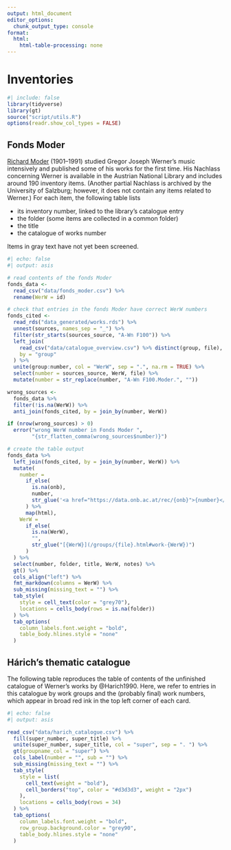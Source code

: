 ```yaml
---
output: html_document
editor_options: 
  chunk_output_type: console
format:
  html:
    html-table-processing: none
---
```


# Inventories {.unnumbered}

```r
#| include: false
library(tidyverse)
library(gt)
source("script/utils.R")
options(readr.show_col_types = FALSE)
```

## Fonds Moder

[Richard Moder](https://data.onb.ac.at/nlv_lex/perslex/M/Moder_Richard.html) (1901–1991) studied Gregor Joseph Werner's music intensively and published some of his works for the first time. His Nachlass concerning Werner is available in the Austrian National Library and includes around 190 inventory items. (Another partial Nachlass is archived by the University of Salzburg; however, it does not contain any items related to Werner.) For each item, the following table lists

- its inventory number, linked to the library's catalogue entry
- the folder (some items are collected in a common folder)
- the title
- the catalogue of works number

Items in gray text have not yet been screened.



```r
#| echo: false
#| output: asis

# read contents of the fonds Moder
fonds_data <- 
  read_csv("data/fonds_moder.csv") %>% 
  rename(WerW = id)

# check that entries in the fonds Moder have correct WerW numbers
fonds_cited <- 
  read_rds("data_generated/works.rds") %>% 
  unnest(sources, names_sep = "_") %>%
  filter(str_starts(sources_source, "A-Wn F100")) %>%
  left_join(
    read_csv("data/catalogue_overview.csv") %>% distinct(group, file),
    by = "group"
  ) %>% 
  unite(group:number, col = "WerW", sep = ".", na.rm = TRUE) %>%
  select(number = sources_source, WerW, file) %>%
  mutate(number = str_replace(number, "A-Wn F100.Moder.", ""))

wrong_sources <- 
  fonds_data %>% 
  filter(!is.na(WerW)) %>%
  anti_join(fonds_cited, by = join_by(number, WerW))

if (nrow(wrong_sources) > 0)
  error("wrong WerW number in Fonds Moder ",
        "{str_flatten_comma(wrong_sources$number)}")

# create the table output
fonds_data %>% 
  left_join(fonds_cited, by = join_by(number, WerW)) %>% 
  mutate(
    number =
      if_else(
        is.na(onb),
        number,
        str_glue('<a href="https://data.onb.ac.at/rec/{onb}">{number}</a>')
      ) %>%
      map(html),
    WerW = 
      if_else(
        is.na(WerW),
        "",
        str_glue("[{WerW}](/groups/{file}.html#work-{WerW})")
      )
  ) %>% 
  select(number, folder, title, WerW, notes) %>% 
  gt() %>% 
  cols_align("left") %>% 
  fmt_markdown(columns = WerW) %>% 
  sub_missing(missing_text = "") %>% 
  tab_style(
    style = cell_text(color = "grey70"),
    locations = cells_body(rows = is.na(folder))
  ) %>% 
  tab_options(
    column_labels.font.weight = "bold",
    table_body.hlines.style = "none"
  )
```


## Hárich's thematic catalogue

The following table reproduces the table of contents of the unfinished catalogue of Werner's works by @Harich1990. Here, we refer to entries in this catalogue by work groups and the (probably final) work numbers, which appear in broad red ink in the top left corner of each card.

```r
#| echo: false
#| output: asis

read_csv("data/harich_catalogue.csv") %>% 
  fill(super_number, super_title) %>% 
  unite(super_number, super_title, col = "super", sep = ". ") %>% 
  gt(groupname_col = "super") %>%
  cols_label(number = "", sub = "") %>% 
  sub_missing(missing_text = "") %>%
  tab_style(
    style = list(
      cell_text(weight = "bold"),
      cell_borders("top", color = "#d3d3d3", weight = "2px")
    ),
    locations = cells_body(rows = 34)
  ) %>%
  tab_options(
    column_labels.font.weight = "bold",
    row_group.background.color = "grey90",
    table_body.hlines.style = "none"
  )
```

